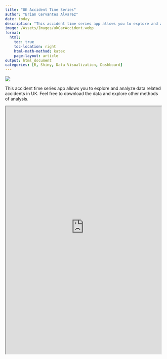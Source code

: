 ```yaml
---
title: "UK Accident Time Series"
author: "Brian Cervantes Alvarez" 
date: today
description: "This accident time series app allows you to explore and analyze data related accidents in UK. Feel free to download the data and explore other methods of analysis."
image: /Assets/Images/ukCarAccident.webp
format:  
  html:
    toc: true
    toc-location: right
    html-math-method: katex
    page-layout: article
output: html_document
categories: [R, Shiny, Data Visualization, Dashboard]
---
```


![](/Assets/Images/ukCarAccident.webp)

This accident time series app allows you to explore and analyze data related accidents in UK. Feel free to download the data and explore other methods of analysis.


<iframe src="https://bcervantesalvarez.shinyapps.io/UKAccidentTimeSeries/" title="UKAccidentTimeSeries" width="100%" height="800"></iframe>



